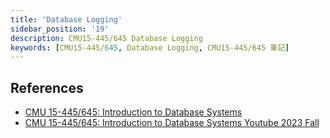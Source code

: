 ```yaml
---
title: 'Database Logging'
sidebar_position: '19'
description: CMU15-445/645 Database Logging
keywords: [CMU15-445/645, Database Logging, CMU15-445/645 筆記]
---
```


<head>
  <title>CMU 15-445/645 筆記 Database Logging</title>
</head>

## References

- [CMU 15-445/645: Introduction to Database Systems](https://15445.courses.cs.cmu.edu/fall2023/)
- [CMU 15-445/645: Introduction to Database Systems Youtube 2023 Fall](https://www.youtube.com/watch?v=-mY8ALcJVTk&list=PLSE8ODhjZXjbj8BMuIrRcacnQh20hmY9g&index=20)
